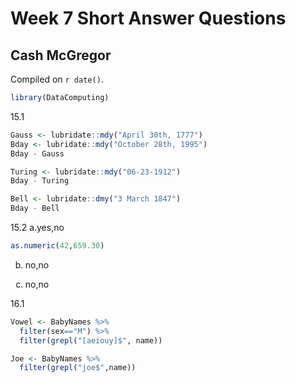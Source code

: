# Week 7 Short Answer Questions

## Cash McGregor

<!-- leave this material as is -->
Compiled on `r date()`.

```r
library(DataComputing)
```
<!-- put your content after this line -->
15.1
```r
Gauss <- lubridate::mdy("April 30th, 1777")
Bday <- lubridate::mdy("October 28th, 1995")
Bday - Gauss
```

```r
Turing <- lubridate::mdy("06-23-1912")
Bday - Turing
```

```r
Bell <- lubridate::dmy("3 March 1847")
Bday - Bell
```

15.2
a.yes,no
```r
as.numeric(42,659.30)
```
b. no,no

c. no,no


16.1
```r
Vowel <- BabyNames %>%
  filter(sex=="M") %>%
  filter(grepl("[aeiouy]$", name))
```

```r
Joe <- BabyNames %>%
  filter(grepl("joe$",name))
```
